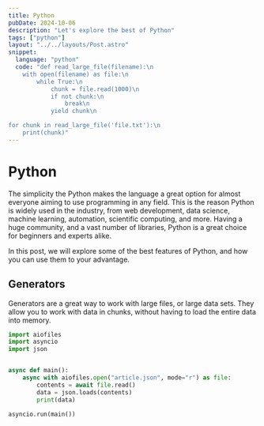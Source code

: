 ```yaml
---
title: Python
pubDate: 2024-10-06
description: "Let's explore the best of Python"
tags: ["python"]
layout: "../../layouts/Post.astro"
snippet:
  language: "python"
  code: "def read_large_file(filename):\n
    with open(filename) as file:\n
        while True:\n
            chunk = file.read(1000)\n
            if not chunk:\n
                break\n
            yield chunk\n

for chunk in read_large_file('file.txt'):\n
    print(chunk)"
---
```


# Python

The simplicity the Python makes the language a great option for almost everyone
aiming to use programming in any field. This is the reason Python is widely
used in the industry, from web development, data science, machine learning,
automation, scientific computing, and more. Having a huge community, and a vast
number of libraries, Python is a great choice for beginners and experts alike.

In this post, we will explore some of the best features of Python, and how you
can use them to your advantage.

## Generators

Generators are a great way to work with large files, or large data sets. They
allow you to work with data in chunks, without having to load the entire data
into memory.

```python
import aiofiles
import asyncio
import json


async def main():
    async with aiofiles.open("article.json", mode="r") as file:
        contents = await file.read()
        data = json.loads(contents)
        print(data)

asyncio.run(main())
```
